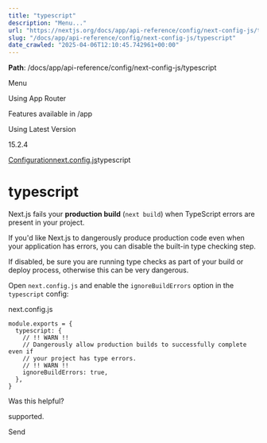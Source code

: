 ---
title: "typescript"
description: "Menu..."
url: "https://nextjs.org/docs/app/api-reference/config/next-config-js/typescript"
slug: "/docs/app/api-reference/config/next-config-js/typescript"
date_crawled: "2025-04-06T12:10:45.742961+00:00"
---

**Path**: /docs/app/api-reference/config/next-config-js/typescript

Menu

Using App Router

Features available in /app

Using Latest Version

15.2.4

[Configuration](/docs/app/api-reference/config)[next.config.js](/docs/app/api-reference/config/next-config-js)typescript

# typescript

Next.js fails your **production build** (`next build`) when TypeScript errors are present in your project.

If you'd like Next.js to dangerously produce production code even when your application has errors, you can disable the built-in type checking step.

If disabled, be sure you are running type checks as part of your build or deploy process, otherwise this can be very dangerous.

Open `next.config.js` and enable the `ignoreBuildErrors` option in the `typescript` config:

next.config.js

```
module.exports = {
  typescript: {
    // !! WARN !!
    // Dangerously allow production builds to successfully complete even if
    // your project has type errors.
    // !! WARN !!
    ignoreBuildErrors: true,
  },
}
```

Was this helpful?

supported.

Send